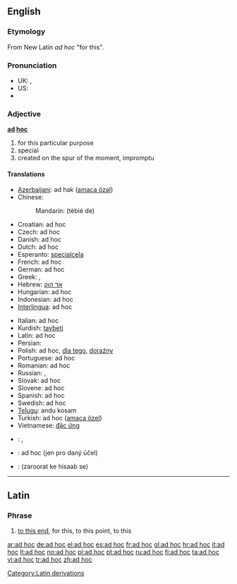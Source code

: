 {{wikipedia}}
==English==

===Etymology===
From New Latin ''ad hoc'' "for this".

===Pronunciation===

* UK: {{IPA|/ˌæd ˈhɒk/}}, {{SAMPA|/%{d"hQk/}}
* US: {{IPA|/ˌæd ˈhɑːk/|/ˌæd ˈhɔk/|/ˌɑd ˈhɑːk/|/ˌæd ˈhak/}}
* {{audio|en-us-ad hoc.ogg|Audio (US)}}

===Adjective===
'''[[ad]] [[hoc]]'''

# for this particular purpose
# special
# created on the spur of the moment, impromptu

====Translations====
{{top}}
* [[Azerbaijani]]: әd hak ([[amaca özәl]])
* Chinese:
*: Mandarin: {{zh-ts|[[特别]]的|[[特别]]的}} (tèbié de)
* Croatian: ad hoc
* Czech: ad hoc
* Danish: ad hoc
* Dutch: ad hoc
* Esperanto: [[specialcela]]
* French: ad hoc
* German: ad hoc
* Greek: {{t|el|επί τούτου|sc=Grek}}, {{t|el|επί τούτω|sc=Grek}}
* Hebrew: [[אד הוק]]
* Hungarian: ad hoc
* Indonesian: ad hoc
* [[Interlingua]]: ad hoc
{{mid}}
* Italian: ad hoc
* Kurdish: [[taybeti]]
* Latin: ad hoc
* Persian: {{t-|fa|ویژه|sc=fa-Arab|xs=Persian}}
* Polish: ad hoc, [[dla tego]], [[doraźny]] {{m}}
* Portuguese: ad hoc
* Romanian: ad hoc
* Russian: {{t|ru|по месту|sc=Cyrl}}, {{t|ru|ситуационно|sc=Cyrl}}
* Slovak: ad hoc
* Slovene: ad hoc
* Spanish: ad hoc
* Swedish: ad hoc
* [[Telugu]]: andu kosam
* Turkish: ad hoc ([[amaca özel]])
* Vietnamese: [[đặc ứng]]
{{bottom}}

{{checktrans}}
<!--Remove this section once all of the translations below have been moved into the tables above.-->

* {{ttbc|Arabic}}: {{Arab|[[حصري]]}}, {{Arab|[[حصريا]]}}
* {{ttbc|Czech}}: ad hoc (jen pro daný účel)
* {{ttbc|Hindi}}: (zaroorat ke hisaab se)

[[Category:Latin derivations]]

----

==Latin==

===Phrase===
{{infl|la|phrase}}

# [[to this end]], for this, to this point, to this

[[ar:ad hoc]]
[[de:ad hoc]]
[[el:ad hoc]]
[[es:ad hoc]]
[[fr:ad hoc]]
[[gl:ad hoc]]
[[hr:ad hoc]]
[[it:ad hoc]]
[[lt:ad hoc]]
[[no:ad hoc]]
[[pl:ad hoc]]
[[pt:ad hoc]]
[[ru:ad hoc]]
[[fi:ad hoc]]
[[ta:ad hoc]]
[[vi:ad hoc]]
[[tr:ad hoc]]
[[zh:ad hoc]]